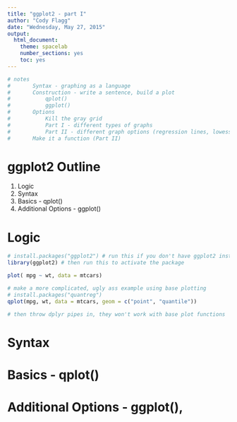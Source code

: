 ```yaml
---
title: "ggplot2 - part I"
author: "Cody Flagg"
date: "Wednesday, May 27, 2015"
output:
  html_document:
    theme: spacelab
    number_sections: yes
    toc: yes
---
```



```r
# notes
#   	Syntax - graphing as a language
# 		Construction - write a sentence, build a plot
# 			qplot()
# 			ggplot()
# 		Options
# 			Kill the gray grid
# 			Part I - different types of graphs
# 			Part II - different graph options (regression lines, lowess, etc.)
# 		Make it a function (Part II)

```


# ggplot2 Outline
1. Logic
2. Syntax
3. Basics - qplot()
4. Additional Options - ggplot()

# Logic

```r
# install.packages("ggplot2") # run this if you don't have ggplot2 installed
library(ggplot2) # then run this to activate the package

plot( mpg ~ wt, data = mtcars)

# make a more complicated, ugly ass example using base plotting
# install.packages("quantreg")
qplot(mpg, wt, data = mtcars, geom = c("point", "quantile"))

# then throw dplyr pipes in, they won't work with base plot functions

```

# Syntax

# Basics - qplot()

# Additional Options - ggplot(), 